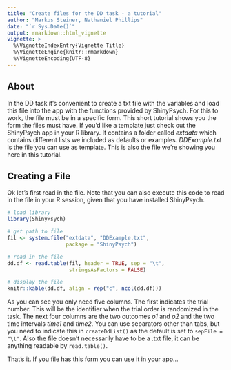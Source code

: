 ```yaml
---
title: "Create files for the DD task - a tutorial"
author: "Markus Steiner, Nathaniel Phillips"
date: "`r Sys.Date()`"
output: rmarkdown::html_vignette
vignette: >
  %\VignetteIndexEntry{Vignette Title}
  %\VignetteEngine{knitr::rmarkdown}
  %\VignetteEncoding{UTF-8}
---
```


## About

In the DD task it's convenient to create a txt file with the variables and load this file into the app with the functions provided by ShinyPsych. For this to work, the file must be in a specific form. This short tutorial shows you the form the files must have. If you'd like a template just check out the ShinyPsych app in your R library. It contains a folder called *extdata* which contains different lists we included as defaults or examples. *DDExample.txt* is the file you can use as template. This is also the file we're showing you here in this tutorial.

## Creating a File

Ok let's first read in the file. Note that you can also execute this code to read in the file in your R session, given that you have installed ShinyPsych.

```r
# load library
library(ShinyPsych)

# get path to file
fil <- system.file("extdata", "DDExample.txt",
                   package = "ShinyPsych")

# read in the file
dd.df <- read.table(fil, header = TRUE, sep = "\t",
                    stringsAsFactors = FALSE)

# display the file
knitr::kable(dd.df, align = rep("c", ncol(dd.df)))
```

As you can see you only need five columns. The first indicates the trial number. This will be the identifier when the trial order is randomized in the task. The next four columns are the two outcomes *o1* and *o2* and the two time intervals *time1* and *time2*. You can use separators other than tabs, but you need to indicate this in `createDdList()` as the default is set to `sepFile = "\t"`. Also the file doesn't necessarily have to be a .txt file, it can be anything readable by `read.table()`.

That's it. If you file has this form you can use it in your app...
